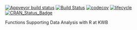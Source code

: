 [![Appveyor build status](https://ci.appveyor.com/api/projects/status/os01vrxb22m6pv19/branch/master?svg=true)](https://ci.appveyor.com/project/KWB-R/kwb-base/branch/master)
[![Build Status](https://travis-ci.org/KWB-R/kwb.base.svg?branch=master)](https://travis-ci.org/KWB-R/kwb.base)
[![codecov](https://codecov.io/github/KWB-R/kwb.base/branch/master/graphs/badge.svg)](https://codecov.io/github/KWB-R/kwb.base)
[![lifecycle](https://img.shields.io/badge/lifecycle-stable-brightgreen.svg)](https://www.tidyverse.org/lifecycle/#stable)
[![CRAN_Status_Badge](https://www.r-pkg.org/badges/version/kwb.base)]()


Functions Supporting Data Analysis with R at KWB
